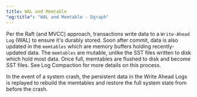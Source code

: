 ```yaml
---
title: WAL and Memtable
"og:title": "WAL and Memtable - Dgraph"
---
```



<DgraphWIP />

Per the Raft (and MVCC) approach, transactions write data to a `Write-Ahead Log`
(WAL) to ensure it's durably stored. Soon after commit, data is also updated in
the `memtables` which are memory buffers holding recently-updated data. The
`memtables` are mutable, unlike the SST files written to disk which hold most
data. Once full, memtables are flushed to disk and become SST files. See Log
Compaction for more details on this process.

In the event of a system crash, the persistent data in the Write Ahead Logs is
replayed to rebuild the memtables and restore the full system state from before
the crash.
